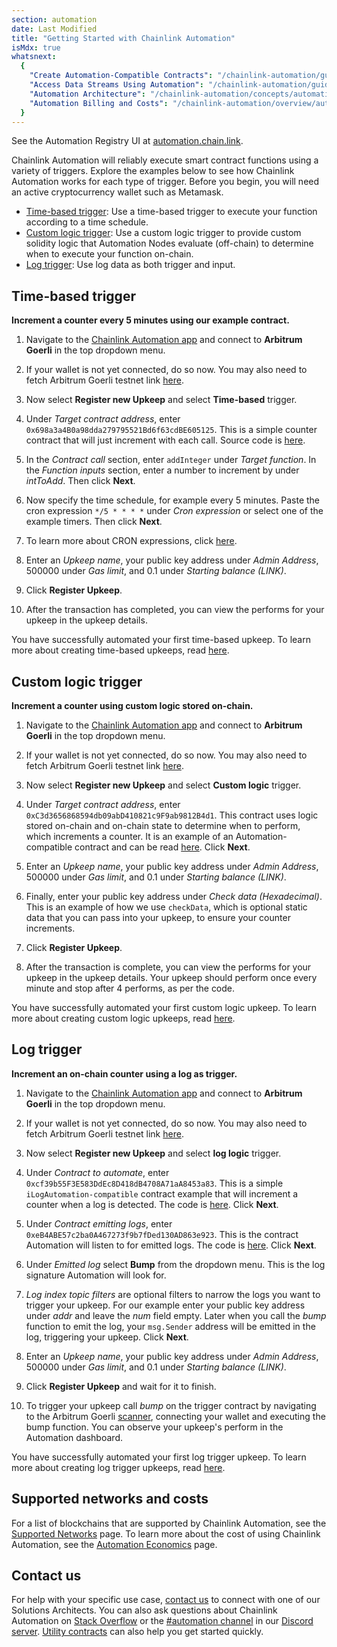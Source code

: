 ```yaml
---
section: automation
date: Last Modified
title: "Getting Started with Chainlink Automation"
isMdx: true
whatsnext:
  {
    "Create Automation-Compatible Contracts": "/chainlink-automation/guides/compatible-contracts",
    "Access Data Streams Using Automation": "/chainlink-automation/guides/streams-lookup",
    "Automation Architecture": "/chainlink-automation/concepts/automation-architecture",
    "Automation Billing and Costs": "/chainlink-automation/overview/automation-economics",
  }
---
```



<Aside type="note" title="Automation UI">
  See the Automation Registry UI at <a href="https://automation.chain.link">automation.chain.link</a>.
</Aside>

Chainlink Automation will reliably execute smart contract functions using a variety of triggers. Explore the examples below to see how Chainlink Automation works for each type of trigger. Before you begin, you will need an active cryptocurrency wallet such as Metamask.

- [Time-based trigger](#time-based-trigger): Use a time-based trigger to execute your function according to a time schedule.
- [Custom logic trigger](#custom-logic-trigger): Use a custom logic trigger to provide custom solidity logic that Automation Nodes evaluate (off-chain) to determine when to execute your function on-chain.
- [Log trigger](#log-trigger): Use log data as both trigger and input.

## Time-based trigger

**Increment a counter every 5 minutes using our example contract.**

1. Navigate to the [Chainlink Automation app](https://automation.chain.link/) and connect to **Arbitrum Goerli** in the top dropdown menu.

2. If your wallet is not yet connected, do so now. You may also need to fetch Arbitrum Goerli testnet link [here](https://faucets.chain.link/arbitrum-goerli).

3. Now select **Register new Upkeep** and select **Time-based** trigger.

4. Under _Target contract address_, enter `0x698a3a4B0a98dda279795521Bd6f63cdBE605125`. This is a simple counter contract that will just increment with each call. Source code is [here](https://goerli.arbiscan.io/address/0x8D6e9b3dcb5148C1eF501C8407C83D6Aa9b7720e#code).

5. In the _Contract call_ section, enter `addInteger` under _Target function_. In the _Function inputs_ section, enter a number to increment by under _intToAdd_. Then click **Next**.

   <ClickToZoom src="/images/automation/getting-started/gs_tbu_contract_address.png" />

6. Now specify the time schedule, for example every 5 minutes. Paste the cron expression `*/5 * * * *` under _Cron expression_ or select one of the example timers. Then click **Next**.

7. To learn more about CRON expressions, click [here](/chainlink-automation/guides/job-scheduler#specifying-the-time-schedule).

8. Enter an _Upkeep name_, your public key address under _Admin Address_, 500000 under _Gas limit_, and 0.1 under _Starting balance (LINK)_.

   <ClickToZoom src="/images/automation/getting-started/gs_tbu_upkeep_details.png" />

9. Click **Register Upkeep**.

10. After the transaction has completed, you can view the performs for your upkeep in the upkeep details.

You have successfully automated your first time-based upkeep. To learn more about creating time-based upkeeps, read [here](/chainlink-automation/guides/job-scheduler).

## Custom logic trigger

**Increment a counter using custom logic stored on-chain.**

1. Navigate to the [Chainlink Automation app](https://automation.chain.link/) and connect to **Arbitrum Goerli** in the top dropdown menu.

2. If your wallet is not yet connected, do so now. You may also need to fetch Arbitrum Goerli testnet link [here](https://faucets.chain.link/arbitrum-goerli).

3. Now select **Register new Upkeep** and select **Custom logic** trigger.

4. Under _Target contract address_, enter `0xC3d3656868594db09abD410821c9F9ab9812B4d1`. This contract uses logic stored on-chain and on-chain state to determine when to perform, which increments a counter. It is an example of an Automation-compatible contract and can be read [here](https://goerli.arbiscan.io/address/0xC3d3656868594db09abD410821c9F9ab9812B4d1#code). Click **Next**.

   <ClickToZoom src="/images/automation/getting-started/gs_clu_contract_address.png" />

5. Enter an _Upkeep name_, your public key address under _Admin Address_, 500000 under _Gas limit_, and 0.1 under _Starting balance (LINK)_.

6. Finally, enter your public key address under _Check data (Hexadecimal)_. This is an example of how we use `checkData`, which is optional static data that you can pass into your upkeep, to ensure your counter increments.

7. Click **Register Upkeep**.

8. After the transaction is complete, you can view the performs for your upkeep in the upkeep details. Your upkeep should perform once every minute and stop after 4 performs, as per the code.

<ClickToZoom src="/images/automation/getting-started/gs_clu_upkeep_details.png" />

You have successfully automated your first custom logic upkeep. To learn more about creating custom logic upkeeps, read [here](/chainlink-automation/guides/register-upkeep).

## Log trigger

**Increment an on-chain counter using a log as trigger.**

1. Navigate to the [Chainlink Automation app](https://automation.chain.link/) and connect to **Arbitrum Goerli** in the top dropdown menu.

2. If your wallet is not yet connected, do so now. You may also need to fetch Arbitrum Goerli testnet link [here](https://faucets.chain.link/arbitrum-goerli).

3. Now select **Register new Upkeep** and select **log logic** trigger.

4. Under _Contract to automate_, enter `0xcf39b55F3E583DdEc8D418dB4708A71aA8453a83`. This is a simple `iLogAutomation-compatible` contract example that will increment a counter when a log is detected. The code is [here](https://goerli.arbiscan.io/address/0xcf39b55F3E583DdEc8D418dB4708A71aA8453a83#code). Click **Next**.

5. Under _Contract emitting logs_, enter `0xeB4ABE57c2ba0A467273f9b7fDed130AD863e923`. This is the contract Automation will listen to for emitted logs. The code is [here](https://goerli.arbiscan.io/address/0xeB4ABE57c2ba0A467273f9b7fDed130AD863e923#code). Click **Next**.

   <ClickToZoom src="/images/automation/getting-started/gs_ltu_log_trigger_details.png" />

6. Under _Emitted log_ select **Bump** from the dropdown menu. This is the log signature Automation will look for.

7. _Log index topic filters_ are optional filters to narrow the logs you want to trigger your upkeep. For our example enter your public key address under _addr_ and leave the _num_ field empty. Later when you call the _bump_ function to emit the log, your `msg.Sender` address will be emitted in the log, triggering your upkeep. Click **Next**.

   <ClickToZoom src="/images/automation/getting-started/gs_ltu_emit_log_details.png" />

8. Enter an _Upkeep name_, your public key address under _Admin Address_, 500000 under _Gas limit_, and 0.1 under _Starting balance (LINK)_.

9. Click **Register Upkeep** and wait for it to finish.

10. To trigger your upkeep call _bump_ on the trigger contract by navigating to the Arbitrum Goerli [scanner](https://goerli.arbiscan.io/address/0xeB4ABE57c2ba0A467273f9b7fDed130AD863e923#writeContract), connecting your wallet and executing the bump function. You can observe your upkeep's perform in the Automation dashboard.

You have successfully automated your first log trigger upkeep. To learn more about creating log trigger upkeeps, read [here](/chainlink-automation/guides/log-trigger).

## Supported networks and costs

For a list of blockchains that are supported by Chainlink Automation, see the [Supported Networks](/chainlink-automation/overview/supported-networks) page. To learn more about the cost of using Chainlink Automation, see the [Automation Economics](/chainlink-automation/overview/automation-economics) page.

## Contact us

For help with your specific use case, [contact us](https://chain.link/contact?ref_id=Automation) to connect with one of our Solutions Architects. You can also ask questions about Chainlink Automation on [Stack Overflow](https://stackoverflow.com/questions/ask?tags=chainlink) or the [#automation channel](https://discord.com/channels/592041321326182401/821350860302581771) in our [Discord server](https://discord.gg/qj9qarT). [Utility contracts](/chainlink-automation/tutorials/eth-balance) can also help you get started quickly.
